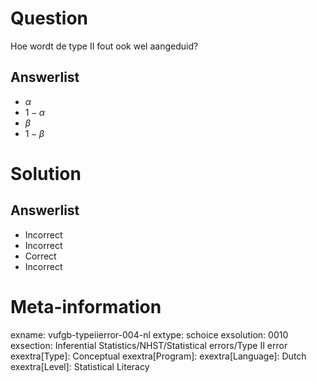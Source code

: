 Question
========

Hoe wordt de type II fout ook wel aangeduid? 
  
Answerlist
----------
* $\alpha$
* $1-\alpha$
* $\beta$
* $1-\beta$

Solution
========

Answerlist
----------
* Incorrect
* Incorrect
* Correct
* Incorrect

Meta-information
================
exname: vufgb-typeiierror-004-nl
extype: schoice
exsolution: 0010
exsection: Inferential Statistics/NHST/Statistical errors/Type II error
exextra[Type]: Conceptual
exextra[Program]: 
exextra[Language]: Dutch
exextra[Level]: Statistical Literacy
